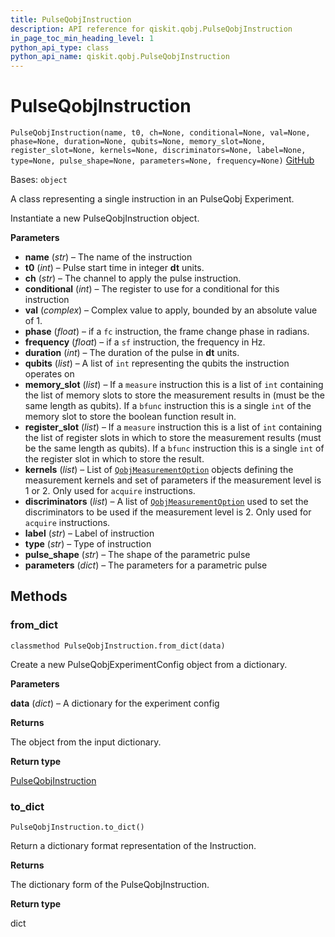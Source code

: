 ```yaml
---
title: PulseQobjInstruction
description: API reference for qiskit.qobj.PulseQobjInstruction
in_page_toc_min_heading_level: 1
python_api_type: class
python_api_name: qiskit.qobj.PulseQobjInstruction
---
```


# PulseQobjInstruction

<span id="qiskit.qobj.PulseQobjInstruction" />

`PulseQobjInstruction(name, t0, ch=None, conditional=None, val=None, phase=None, duration=None, qubits=None, memory_slot=None, register_slot=None, kernels=None, discriminators=None, label=None, type=None, pulse_shape=None, parameters=None, frequency=None)` [GitHub](https://github.com/qiskit/qiskit/tree/stable/0.18/qiskit/qobj/pulse_qobj.py "view source code")

Bases: `object`

A class representing a single instruction in an PulseQobj Experiment.

Instantiate a new PulseQobjInstruction object.

**Parameters**

*   **name** (*str*) – The name of the instruction
*   **t0** (*int*) – Pulse start time in integer **dt** units.
*   **ch** (*str*) – The channel to apply the pulse instruction.
*   **conditional** (*int*) – The register to use for a conditional for this instruction
*   **val** (*complex*) – Complex value to apply, bounded by an absolute value of 1.
*   **phase** (*float*) – if a `fc` instruction, the frame change phase in radians.
*   **frequency** (*float*) – if a `sf` instruction, the frequency in Hz.
*   **duration** (*int*) – The duration of the pulse in **dt** units.
*   **qubits** (*list*) – A list of `int` representing the qubits the instruction operates on
*   **memory\_slot** (*list*) – If a `measure` instruction this is a list of `int` containing the list of memory slots to store the measurement results in (must be the same length as qubits). If a `bfunc` instruction this is a single `int` of the memory slot to store the boolean function result in.
*   **register\_slot** (*list*) – If a `measure` instruction this is a list of `int` containing the list of register slots in which to store the measurement results (must be the same length as qubits). If a `bfunc` instruction this is a single `int` of the register slot in which to store the result.
*   **kernels** (*list*) – List of [`QobjMeasurementOption`](qiskit.qobj.QobjMeasurementOption "qiskit.qobj.QobjMeasurementOption") objects defining the measurement kernels and set of parameters if the measurement level is 1 or 2. Only used for `acquire` instructions.
*   **discriminators** (*list*) – A list of [`QobjMeasurementOption`](qiskit.qobj.QobjMeasurementOption "qiskit.qobj.QobjMeasurementOption") used to set the discriminators to be used if the measurement level is 2. Only used for `acquire` instructions.
*   **label** (*str*) – Label of instruction
*   **type** (*str*) – Type of instruction
*   **pulse\_shape** (*str*) – The shape of the parametric pulse
*   **parameters** (*dict*) – The parameters for a parametric pulse

## Methods

### from\_dict

<span id="qiskit.qobj.PulseQobjInstruction.from_dict" />

`classmethod PulseQobjInstruction.from_dict(data)`

Create a new PulseQobjExperimentConfig object from a dictionary.

**Parameters**

**data** (*dict*) – A dictionary for the experiment config

**Returns**

The object from the input dictionary.

**Return type**

[PulseQobjInstruction](qiskit.qobj.PulseQobjInstruction "qiskit.qobj.PulseQobjInstruction")

### to\_dict

<span id="qiskit.qobj.PulseQobjInstruction.to_dict" />

`PulseQobjInstruction.to_dict()`

Return a dictionary format representation of the Instruction.

**Returns**

The dictionary form of the PulseQobjInstruction.

**Return type**

dict

